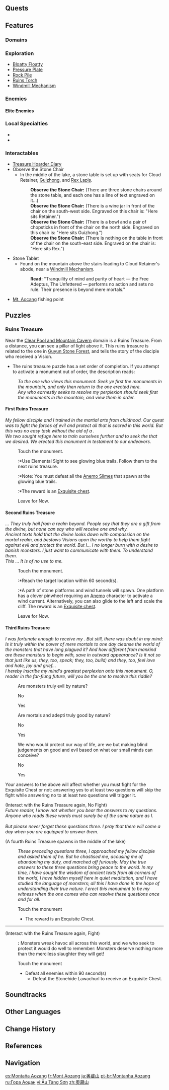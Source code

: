 {{Location Infobox
|image        = <gallery>
Mt. Aocang.png|In-game
Mt. Aocang Map.png|Map
</gallery>
|type         = Subarea
|region       = Liyue
|area         = Minlin
}}
{{Location Intro|{{Lang|'''Mt. Aocang'''|zh=奥藏山|zh_rm=Àocáng-shān}}|description=<p>{{If Self|Mt. Aocang|It|Mt. Aocang}} was the domain of the [[adeptus]] [[Xianyun|Cloud Retainer]] while she lived in isolation, following the [[Archon War]] and until the events of ''[[A Thousand Moonlit Miles]]''.</p>}}

==Quests==
{{Quests by Category List|heo=1}}

==Features==
===Domains===
{{Domains by Category Gallery}}

===Exploration===
* [[Bloatty Floatty]]
* [[Pressure Plate]]
* [[Rock Pile]]
* [[Ruins Torch]]
* [[Windmill Mechanism]]

===Enemies===
====Elite Enemies====
{{Enemy List|Eye of the Storm;Geovishap;Geovishap Hatchling}}

===Local Specialties===
* {{Item|Cor Lapis}}
* {{Item|Qingxin}}

===Interactables===
* [[Treasure Hoarder Diary]]
* Observe the Stone Chair
** In the middle of the lake, a stone table is set up with seats for Cloud Retainer, [[Guizhong]], and [[Rex Lapis]].
{{Dialogue Start}}
::'''Observe the Stone Chair:''' (There are three stone chairs around the stone table, and each one has a line of text engraved on it...)
::'''Observe the Stone Chair:''' (There is a wine jar in front of the chair on the south-west side. Engraved on this chair is: "Here sits Retainer.")
::'''Observe the Stone Chair:''' (There is a bowl and a pair of chopsticks in front of the chair on the north side. Engraved on this chair is: "Here sits Guizhong.")
::'''Observe the Stone Chair:''' (There is nothing on the table in front of the chair on the south-east side. Engraved on the chair is: "Here sits Rex.")
{{Dialogue End}}
* Stone Tablet
** Found on the mountain above the stairs leading to Cloud Retainer's abode, near a [[Windmill Mechanism]].
{{Dialogue Start}}
::'''Read:''' "Tranquility of mind and purity of heart &mdash; the Free Adeptus, The Unfettered &mdash; performs no action and sets no rule. Their presence is beyond mere mortals."
{{Dialogue End}}
* [[Fishing/Fishing Point|Mt. Aocang]] fishing point

==Puzzles==
===Ruins Treasure===
{{Dialogue Start}}
Near the [[Clear Pool and Mountain Cavern]] domain is a Ruins Treasure. From a distance, you can see a pillar of light above it. This ruins treasure is related to the one in [[Guyun Stone Forest]], and tells the story of the disciple who received a Vision.
*The ruins treasure puzzle has a set order of completion. If you attempt to activate a monument out of order, the description reads:
:''To the one who views this monument: Seek ye first the monuments in the mountain, and only then return to the one erected here.''
:''Any who earnestly seeks to resolve my perplexion should seek first the monuments in the mountain, and view them in order.''

====First Ruins Treasure====
''My fellow disciple and I trained in the martial arts from childhood. Our quest was to fight the forces of evil and protect all that is sacred in this world. But this was no easy task without the aid of a {{Color|buzzword|Vision}}.''<br>
''We two sought refuge here to train ourselves further and to seek the {{Color|buzzword|Visions}} that we desired. We erected this monument in testament to our endeavors.''

:{{DIcon}} Touch the monument.
::*Use Elemental Sight to see glowing blue trails. Follow them to the next ruins treasure.
::*Note: You must defeat all the [[Anemo Slimes]] that spawn at the glowing blue trails.
::*The reward is an [[Chests|Exquisite chest]].
:{{DIcon}} Leave for Now.

====Second Ruins Treasure====
''{{Color|buzzword|Visions}}... They truly hail from a realm beyond. People say that they are a gift from the divine, but none can say who will receive one and why.''<br>
''Ancient texts hold that the divine looks down with compassion on the mortal realm, and bestows Visions upon the worthy to help them fight against evil and protect the world. But I... I no longer burn with a desire to banish monsters. I just want to communicate with them. To understand them.''<br>
''This {{Color|buzzword|Vision}}... It is of no use to me.''

:{{DIcon}} Touch the monument.
::*Reach the target location within 60 second(s).
::*A path of stone platforms and wind tunnels will spawn. One platform has a clover pinwheel requiring an [[Elements|Anemo]] character to activate a wind current. Alternatively, you can also glide to the left and scale the cliff. The reward is an [[Chests|Exquisite chest]].
:{{DIcon}} Leave for Now.

====Third Ruins Treasure====
''I was fortunate enough to receive my {{Color|buzzword|Vision}}. But still, there was doubt in my mind: Is it truly within the power of mere mortals to one day cleanse the world of the monsters that have long plagued it? And how different from mankind are these monsters to begin with, save in outward appearance? Is it not so that just like us, they, too, speak; they, too, build; and they, too, feel love and hate, joy and grief...''<br>
''I hereby inscribe my mind's greatest perplexion onto this monument. O, reader in the far-flung future, will you be the one to resolve this riddle?''

:Are monsters truly evil by nature?
:{{DIcon}} No
:{{DIcon}} Yes
:Are mortals and adepti truly good by nature?
:{{DIcon}} No
:{{DIcon}} Yes
:We who would protect our way of life, are we but making blind judgements on good and evil based  on what our small minds can conceive?
:{{DIcon}} No
:{{DIcon}} Yes

Your answers to the above will affect whether you must fight for the Exquisite Chest or not: answering yes to at least two questions will skip the fight while answering no to at least two questions will trigger it.

(Interact with the Ruins Treasure again, No Fight)<br>
''Future reader, I know not whether you bear the answers to my questions.''<br>
''Anyone who reads these words must surely be of the same nature as I.''<br>
''{{Color|buzzword|If it is of interest to you, I have buried what few treasures I own by the pool. Retrieve them with my blessing.}}''<br>
''But please never forget these questions three. I pray that there will come a day when you are equipped to answer them.''

(A fourth Ruins Treasure spawns in the middle of the lake)
:''These preceding questions three, I approached my fellow disciple and asked them of he. But he chastised me, accusing me of abandoning my duty, and marched off furiously. May the true answers to these three questions bring peace to the world. In my time, I have sought the wisdom of ancient texts from all corners of the world, I have hidden myself here in quiet meditation, and I have studied the language of monsters; all this I have done in the hope of understanding their true nature. I erect this monument to be my witness when the one comes who can resolve these questions once and for all.''
:{{DIcon}} Touch the monument
:*The reward is an Exquisite Chest.
----
(Interact with the Ruins Treasure again, Fight)
:'''{{Traveler}}:''' Monsters wreak havoc all across this world, and we who seek to protect it would do well to remember: Monsters deserve nothing more than the merciless slaughter they will get!
:{{DIcon}} Touch the monument
:*Defeat all enemies within 90 second(s)
:**Defeat the Stonehide Lawachurl to receive an Exquisite Chest.
{{Dialogue End}}

==Soundtracks==
{{Soundtracks by Category Table|type=location}}

==Other Languages==
{{Other Languages
|en      = Mt. Aocang
|zhs     = 奥藏山
|zhs_rm  = Àocáng-shān
|zht     = 奧藏山
|zht_rm  = Àocáng-shān
|zh_tl   = Deep-Hiding Mountain
|zh_note = Refers to the deeply hidden wonders of the mountain.<ref>{{Ref/Domain|Clear Pool and Mountain Cavern|note=Chinese localization}}</ref>
|ja      = {{Rubi|奥|おく|蔵|ぞう|山|さん}}
|ja_rm   = Okuzou-san<ref>[[Map]], Label: Mt. Aocang (Japanese)</ref>
|ja_tl   = Deep-Hiding Mountain{{Sino|ja}}
|ko      = {{tt|오장<->산|奧藏山}}
|ko_tl   = Deep-Hiding Mountain{{Sino|ko}}
|es      = Montaña Aozang
|es_tl   = Aozang Mountain
|fr      = Mont Aozang
|fr_tl   = Mt. Aozang
|ru      = Гора Аоцан
|ru_tl   = Mt. Aocang
|th      = Mt. Aocang
|vi      = Âu {{tt|Tàng Sơn|藏山}}
|vi_tl   = Deep-Hiding Mountain{{Sino|vi|part=1}}
|vi_note = From Sino-Vietnamese reading of Chinese name. {{vi|Áo}} ({{zh|t=奧}}) has been replaced by {{vi|âu}}.
|de      = Aocang-Berg
|de_tl   = Aocang Mountain
|id      = Mt. Aocang
|pt      = Montanha Aozang
|pt_tl   = Aozang Mountain
|tr      = Aocang Dağı
|tr_tl   = Aocang Mountain
|it      = Monte Aocang
|it_tl   = Mount Aocang
}}

==Change History==
{{Change History|1.0}}

==References==
{{Reflist}}

==Navigation==
{{Area Navbox|Liyue}}

[[es:Montaña Aozang]]
[[fr:Mont Aozang]]
[[ja:奥蔵山]]
[[pt-br:Montanha Aozang]]
[[ru:Гора Аоцан]]
[[vi:Âu Tàng Sơn]]
[[zh:奧藏山]]